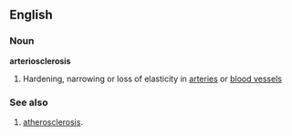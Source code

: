 ==English==

===Noun===
'''arteriosclerosis'''
#Hardening, narrowing or loss of elasticity in [[artery|arteries]] or [[blood vessel]]s

===See also===
#[[atherosclerosis]].
